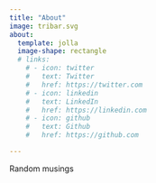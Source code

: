 ```yaml
---
title: "About"
image: tribar.svg 
about:
  template: jolla
  image-shape: rectangle
  # links:
    # - icon: twitter
    #   text: Twitter
    #   href: https://twitter.com
    # - icon: linkedin
    #   text: LinkedIn
    #   href: https://linkedin.com
    # - icon: github
    #   text: Github
    #   href: https://github.com

---
```


Random musings
